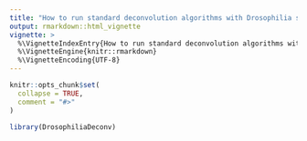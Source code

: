 ```yaml
---
title: "How to run standard deconvolution algorithms with Drosophilia samples"
output: rmarkdown::html_vignette
vignette: >
  %\VignetteIndexEntry{How to run standard deconvolution algorithms with Drosophilia samples}
  %\VignetteEngine{knitr::rmarkdown}
  %\VignetteEncoding{UTF-8}
---
```


```r
knitr::opts_chunk$set(
  collapse = TRUE,
  comment = "#>"
)
```

```r
library(DrosophiliaDeconv)
```
